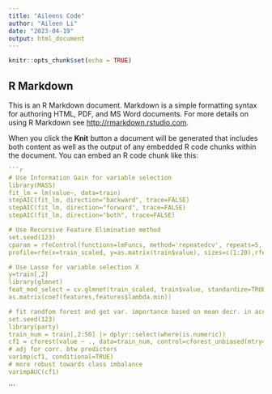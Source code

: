 ```yaml
---
title: "Aileens Code"
author: "Aileen Li"
date: "2023-04-19"
output: html_document
---
```


```r
knitr::opts_chunk$set(echo = TRUE)
```

## R Markdown

This is an R Markdown document. Markdown is a simple formatting syntax for authoring HTML, PDF, and MS Word documents. For more details on using R Markdown see <http://rmarkdown.rstudio.com>.

When you click the **Knit** button a document will be generated that includes both content as well as the output of any embedded R code chunks within the document. You can embed an R code chunk like this:

```r

```r
# Use Information Gain for variable selection
library(MASS)
fit_lm = lm(value~, data=train)
stepAIC(fit_lm, direction="backward", trace=FALSE)
stepAIC(fit_lm, direction="forward", trace=FALSE)
stepAIC(fit_lm, direction="both", trace=FALSE)

# Use Recursive Feature Elimination method
set.seed(123)
cparam = rfeControl(functions=lmFuncs, method='repeatedcv', repeats=5, number=10, verbose=FALSE, returnResamp='all')
profile=rfe(x=train_scaled, y=as.matrix(train$value), sizes=c(1:20),rfeControl=cparam)

# Use Lasso for variable selection X
y=train[,2]
library(glmnet)
feat_mod_select = cv.glmnet(train_scaled, train$value, standardize=TRUE, alpha=1)
as.matrix(coef(features,features$lambda.min))

# fit randfom forest and get var. importance based on mean decr. in accuracy
set.seed(123)
library(party)
train_num = train[,2:50] |> dplyr::select(where(is.numeric))
cf1 = cforest(value ~ ., data=train_num, control=cforest_unbiased(mtry=2, ntree=50))
# adj for corr. btw predictors
varimp(cf1, conditional=TRUE)
# more robust towards class imbalance
varimpAUC(cf1)
```




```
